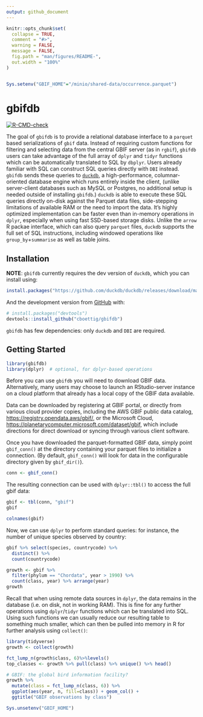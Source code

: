 ```yaml
---
output: github_document
---
```


<!-- README.md is generated from README.Rmd. Please edit that file -->

```r
knitr::opts_chunk$set(
  collapse = TRUE,
  comment = "#>",
  warning = FALSE,
  message = FALSE,
  fig.path = "man/figures/README-",
  out.width = "100%"
)


Sys.setenv("GBIF_HOME"="/minio/shared-data/occurrence.parquet")

```

# gbifdb

<!-- badges: start -->
[![R-CMD-check](https://github.com/cboettig/gbifdb/workflows/R-CMD-check/badge.svg)](https://github.com/cboettig/gbifdb/actions)
<!-- badges: end -->

The goal of `gbifdb` is to provide a relational database interface to a `parquet` based serializations of `gbif` data. 
Instead of requiring custom functions for filtering and selecting data from the central GBIF server (as in `rgbif`), `gbifdb` users can take advantage of the full array of `dplyr` and `tidyr` functions which can be automatically translated to SQL by `dbplyr`.
Users already familiar with SQL can construct SQL queries directly with `DBI` instead. 
`gbifdb` sends these queries to [`duckdb`](https://duckdb.org), a high-performance, columnar-oriented database engine which runs entirely inside the client,
(unlike server-client databases such as MySQL or Postgres, no additional setup is needed outside of installing `gbifdb`.)
`duckdb` is able to execute these SQL queries directly on-disk against the Parquet data files, side-stepping limitations of available RAM or the need to import the data. 
It's highly optimized implementation can be faster even than in-memory operations in `dplyr`, especially when using fast SSD-based storage disks.
Unlike the `arrow` R packae interface, which can also query `parquet` files, `duckdb` supports the full set of SQL instructions, including windowed operations like `group_by`+`summarise` as well as table joins.


## Installation

**NOTE**: `gbifdb` currently requires the dev version of `duckdb`, which you can install using:

```r
install.packages("https://github.com/duckdb/duckdb/releases/download/master-builds/duckdb_r_src.tar.gz", repos = NULL)
```

<!--

You can install the released version of `gbifdb` from [CRAN](https://CRAN.R-project.org) with:

``` r
install.packages("gbifdb")
```

-->

And the development version from [GitHub](https://github.com/) with:

``` r
# install.packages("devtools")
devtools::install_github("cboettig/gbifdb")
```

`gbifdb` has few dependencies: only `duckdb` and `DBI` are required.  

## Getting Started

```r
library(gbifdb)
library(dplyr)  # optional, for dplyr-based operations
```

Before you can use `gbifdb` you will need to download GBIF data.
Alternatively, many users may choose to launch an RStudio-server instance on a cloud platform that already has a local copy of the GBIF data available. 

Data can be downloaded by registering at GBIF portal, or directly from various cloud provider copies, including the AWS GBIF public data catalog,
<https://registry.opendata.aws/gbif/>, or the Microsoft Cloud,
<https://planetarycomputer.microsoft.com/dataset/gbif>,
which include directions for direct download or syncing through various client software.



Once you have downloaded the parquet-formatted GBIF data, 
simply point `gbif_conn()` at the directory containing your parquet files to initialize a connection.
(By default, `gbif_conn()` will look for data in the configurable directory given by `gbif_dir()`).

```r
conn <- gbif_conn()
```


The resulting connection can be used with `dplyr::tbl()` to access the full gbif data:

```r
gbif <- tbl(conn, "gbif")
gbif
```

```r
colnames(gbif)
```

Now, we can use `dplyr` to perform standard queries: 
for instance, the number of unique species observed by country:


```r
gbif %>% select(species, countrycode) %>%
  distinct() %>% 
  count(countrycode)
```


```r
growth <- gbif %>% 
  filter(phylum == "Chordata", year > 1990) %>%
  count(class, year) %>% arrange(year)
growth
```

Recall that when using remote data sources in `dplyr`, the data remains in the database (i.e. on disk, not in working RAM).  This is fine for any further operations using `dplyr`/`tidyr` functions which can be translated into SQL.  Using such functions we can usually reduce our resulting table to something much smaller, which can then be pulled into memory in R for further analysis using `collect()`:

```r
library(tidyverse)
growth <- collect(growth)

fct_lump_n(growth$class, 6)%>%levels()
top_classes <- growth %>% pull(class) %>% unique() %>% head()

# GBIF: the global bird information facility?
growth %>% 
  mutate(class = fct_lump_n(class, 6)) %>%
  ggplot(aes(year, n, fill=class)) + geom_col() +
  ggtitle("GBIF observations by class")
```



```r
Sys.unsetenv("GBIF_HOME")
```


